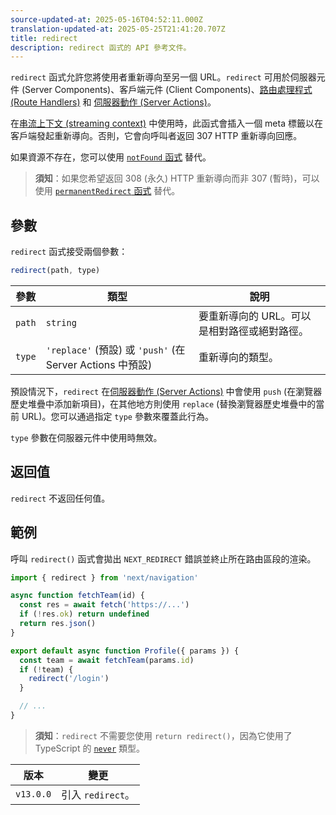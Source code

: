 ```yaml
---
source-updated-at: 2025-05-16T04:52:11.000Z
translation-updated-at: 2025-05-25T21:41:20.707Z
title: redirect
description: redirect 函式的 API 參考文件。
---
```


`redirect` 函式允許您將使用者重新導向至另一個 URL。`redirect` 可用於伺服器元件 (Server Components)、客戶端元件 (Client Components)、[路由處理程式 (Route Handlers)](/docs/app/building-your-application/routing/route-handlers) 和 [伺服器動作 (Server Actions)](/docs/app/building-your-application/data-fetching/forms-and-mutations)。

在[串流上下文 (streaming context)](/docs/app/building-your-application/routing/loading-ui-and-streaming#what-is-streaming) 中使用時，此函式會插入一個 meta 標籤以在客戶端發起重新導向。否則，它會向呼叫者返回 307 HTTP 重新導向回應。

如果資源不存在，您可以使用 [`notFound` 函式](/docs/app/api-reference/functions/not-found) 替代。

> **須知**：如果您希望返回 308 (永久) HTTP 重新導向而非 307 (暫時)，可以使用 [`permanentRedirect` 函式](/docs/app/api-reference/functions/permanentRedirect) 替代。

## 參數

`redirect` 函式接受兩個參數：

```js
redirect(path, type)
```

| 參數      | 類型                                                          | 說明                                                 |
| --------- | ------------------------------------------------------------- | ----------------------------------------------------------- |
| `path`    | `string`                                                      | 要重新導向的 URL。可以是相對路徑或絕對路徑。 |
| `type`    | `'replace'` (預設) 或 `'push'` (在 Server Actions 中預設) | 重新導向的類型。                            |

預設情況下，`redirect` 在[伺服器動作 (Server Actions)](/docs/app/building-your-application/data-fetching/forms-and-mutations) 中會使用 `push` (在瀏覽器歷史堆疊中添加新項目)，在其他地方則使用 `replace` (替換瀏覽器歷史堆疊中的當前 URL)。您可以通過指定 `type` 參數來覆蓋此行為。

`type` 參數在伺服器元件中使用時無效。

## 返回值

`redirect` 不返回任何值。

## 範例

呼叫 `redirect()` 函式會拋出 `NEXT_REDIRECT` 錯誤並終止所在路由區段的渲染。

```jsx filename="app/team/[id]/page.js"
import { redirect } from 'next/navigation'

async function fetchTeam(id) {
  const res = await fetch('https://...')
  if (!res.ok) return undefined
  return res.json()
}

export default async function Profile({ params }) {
  const team = await fetchTeam(params.id)
  if (!team) {
    redirect('/login')
  }

  // ...
}
```

> **須知**：`redirect` 不需要您使用 `return redirect()`，因為它使用了 TypeScript 的 [`never`](https://www.typescriptlang.org/docs/handbook/2/functions.html#never) 類型。

| 版本      | 變更                |
| --------- | ---------------------- |
| `v13.0.0` | 引入 `redirect`。 |